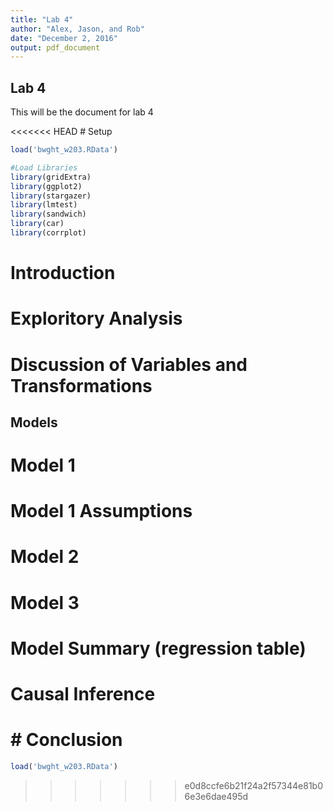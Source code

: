 ---
title: "Lab 4"
author: "Alex, Jason, and Rob"
date: "December 2, 2016"
output: pdf_document
---

## Lab 4

This will be the document for lab 4

<<<<<<< HEAD
# Setup
```{r}
load('bwght_w203.RData')
```

```{r, echo=TRUE, warning=FALSE}
#Load Libraries
library(gridExtra)
library(ggplot2)
library(stargazer)
library(lmtest)
library(sandwich)
library(car)
library(corrplot)
```

# Introduction

# Exploritory Analysis

# Discussion of Variables and Transformations

## Models

# Model 1

# Model 1 Assumptions

# Model 2

# Model 3


# Model Summary (regression table)


# Causal Inference

# Conclusion
=======
```{r}
load('bwght_w203.RData')
```
>>>>>>> e0d8ccfe6b21f24a2f57344e81b06e3e6dae495d
